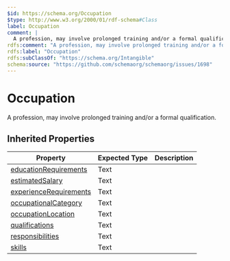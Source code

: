 ```yaml
---
$id: https://schema.org/Occupation
$type: http://www.w3.org/2000/01/rdf-schema#Class
label: Occupation
comment: |
  A profession, may involve prolonged training and/or a formal qualification.
rdfs:comment: "A profession, may involve prolonged training and/or a formal qualification."
rdfs:label: "Occupation"
rdfs:subClassOf: "https://schema.org/Intangible"
schema:source: "https://github.com/schemaorg/schemaorg/issues/1698"
---
```


# Occupation

A profession, may involve prolonged training and/or a formal qualification.

## Inherited Properties

| Property | Expected Type | Description |
| --- | --- | --- |
| [educationRequirements](https://schema.org/educationRequirements) | Text |  |
| [estimatedSalary](https://schema.org/estimatedSalary) | Text |  |
| [experienceRequirements](https://schema.org/experienceRequirements) | Text |  |
| [occupationalCategory](https://schema.org/occupationalCategory) | Text |  |
| [occupationLocation](https://schema.org/occupationLocation) | Text |  |
| [qualifications](https://schema.org/qualifications) | Text |  |
| [responsibilities](https://schema.org/responsibilities) | Text |  |
| [skills](https://schema.org/skills) | Text |  |
